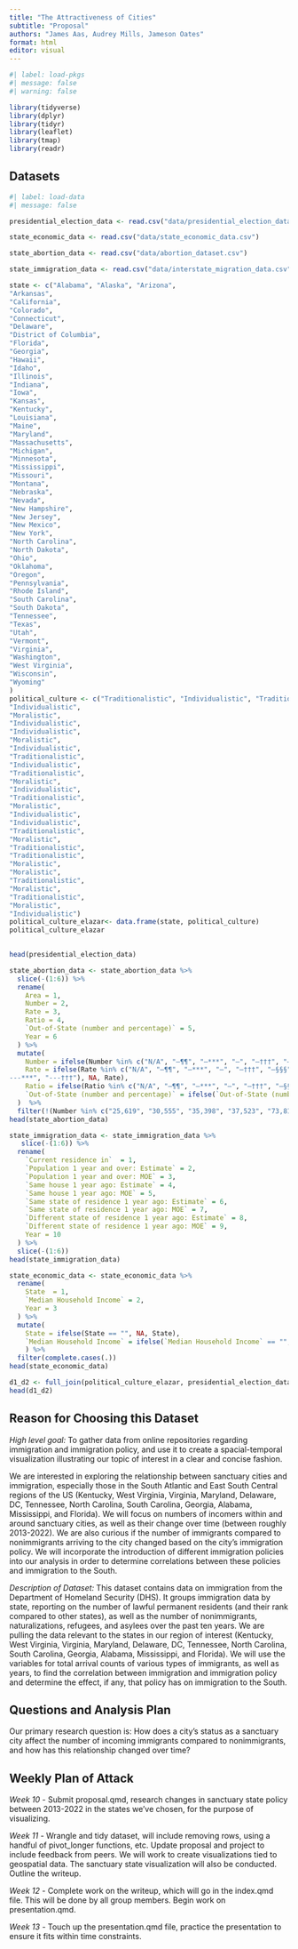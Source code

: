 ```yaml
---
title: "The Attractiveness of Cities"
subtitle: "Proposal"
authors: "James Aas, Audrey Mills, Jameson Oates"
format: html
editor: visual
---
```


```r
#| label: load-pkgs
#| message: false
#| warning: false

library(tidyverse)
library(dplyr)
library(tidyr)
library(leaflet)
library(tmap)
library(readr)
```

## Datasets

```r
#| label: load-data
#| message: false

presidential_election_data <- read.csv("data/presidential_election_data.csv")

state_economic_data <- read.csv("data/state_economic_data.csv")

state_abortion_data <- read.csv("data/abortion_dataset.csv")

state_immigration_data <- read.csv("data/interstate_migration_data.csv")

state <- c("Alabama", "Alaska", "Arizona",
"Arkansas",
"California",
"Colorado",
"Connecticut",
"Delaware",
"District of Columbia",
"Florida",
"Georgia",
"Hawaii",
"Idaho",
"Illinois",
"Indiana",
"Iowa",
"Kansas",
"Kentucky",
"Louisiana",
"Maine",
"Maryland",
"Massachusetts",
"Michigan", 
"Minnesota",
"Mississippi",
"Missouri",
"Montana",
"Nebraska",
"Nevada",
"New Hampshire",
"New Jersey",
"New Mexico",
"New York",
"North Carolina",
"North Dakota",
"Ohio",
"Oklahoma",
"Oregon",
"Pennsylvania",
"Rhode Island",
"South Carolina",
"South Dakota",
"Tennessee",
"Texas",
"Utah",
"Vermont",
"Virginia",
"Washington",
"West Virginia",
"Wisconsin",
"Wyoming"
)
political_culture <- c("Traditionalistic", "Individualistic", "Traditionalistic", "Traditionalistic", "Moralistic", "Moralistic", "Individualistic","Individualistic", "Individualistic", "Traditionalistic","Traditionalistic", "Individualistic", "Moralistic", "Individualistic", "Individualistic", "Moralistic", "Moralistic", "Traditionalistic", "Traditionalistic", "Moralistic", "Individualistic", "Individualistic", "Moralistic", "Moralistic", "Traditionalistic",
"Individualistic",
"Moralistic",
"Individualistic",
"Individualistic",
"Moralistic",
"Individualistic",
"Traditionalistic",
"Individualistic",
"Traditionalistic",
"Moralistic",
"Individualistic",
"Traditionalistic",
"Moralistic",
"Individualistic",
"Individualistic",
"Traditionalistic",
"Moralistic",
"Traditionalistic",
"Traditionalistic",
"Moralistic",
"Moralistic",
"Traditionalistic",
"Moralistic",
"Traditionalistic",
"Moralistic",
"Individualistic")
political_culture_elazar<- data.frame(state, political_culture)
political_culture_elazar
  

head(presidential_election_data)
```

```r
state_abortion_data <- state_abortion_data %>%
  slice(-(1:6)) %>%
  rename(
    Area = 1,
    Number = 2,
    Rate = 3,
    Ratio = 4,
    `Out-of-State (number and percentage)` = 5,
    Year = 6
  ) %>%
  mutate(
    Number = ifelse(Number %in% c("N/A", "—¶¶", "—***", "—", "—†††", "—§§§", "---", "--***", "---***", "---†††"), NA, Number),
    Rate = ifelse(Rate %in% c("N/A", "—¶¶", "—***", "—", "—†††", "—§§§", "---", "--***", "	
---***", "---†††"), NA, Rate),
    Ratio = ifelse(Ratio %in% c("N/A", "—¶¶", "—***", "—", "—†††", "—§§§", "---", "--***", "---***", "---†††"), NA, Ratio),
    `Out-of-State (number and percentage)` = ifelse(`Out-of-State (number and percentage)` %in% c("N/A", "—¶¶", "—***", "—", "—†††", "—§§§", "---", "--***", "	---***", "---†††"), NA, `Out-of-State (number and percentage)`)
  )  %>%
  filter(!(Number %in% c("25,619", "30,555", "35,398", "37,523", "73,815", "89,469", "59,854", "27,471"))) 
head(state_abortion_data)
```

```r
state_immigration_data <- state_immigration_data %>%
   slice(-(1:6)) %>%
  rename(
    `Current residence in`  = 1,
    `Population 1 year and over: Estimate` = 2,
    `Population 1 year and over: MOE` = 3,
    `Same house 1 year ago: Estimate` = 4,
    `Same house 1 year ago: MOE` = 5,
    `Same state of residence 1 year ago: Estimate` = 6,
    `Same state of residence 1 year ago: MOE` = 7,
    `Different state of residence 1 year ago: Estimate` = 8,
    `Different state of residence 1 year ago: MOE` = 9,
    Year = 10
  ) %>%
  slice(-(1:6))
head(state_immigration_data)
```

```r
state_economic_data <- state_economic_data %>%
  rename(
    State  = 1,
    `Median Household Income` = 2,
    Year = 3
  ) %>%
  mutate(
    State = ifelse(State == "", NA, State),
    `Median Household Income` = ifelse(`Median Household Income` == "", NA, `Median Household Income`)
    ) %>%
  filter(complete.cases(.))
head(state_economic_data)
```

```r
d1_d2 <- full_join(political_culture_elazar, presidential_election_data, by = c("state" = "STATE"))
head(d1_d2)
```

## Reason for Choosing this Dataset

*High level goal:* To gather data from online repositories regarding immigration and immigration policy, and use it to create a spacial-temporal visualization illustrating our topic of interest in a clear and concise fashion.

We are interested in exploring the relationship between sanctuary cities and immigration, especially those in the South Atlantic and East South Central regions of the US (Kentucky, West Virginia, Virginia, Maryland, Delaware, DC, Tennessee, North Carolina, South Carolina, Georgia, Alabama, Mississippi, and Florida). We will focus on numbers of incomers within and around sanctuary cities, as well as their change over time (between roughly 2013-2022). We are also curious if the number of immigrants compared to nonimmigrants arriving to the city changed based on the city's immigration policy. We will incorporate the introduction of different immigration policies into our analysis in order to determine correlations between these policies and immigration to the South.

*Description of Dataset:* This dataset contains data on immigration from the Department of Homeland Security (DHS). It groups immigration data by state, reporting on the number of lawful permanent residents (and their rank compared to other states), as well as the number of nonimmigrants, naturalizations, refugees, and asylees over the past ten years. We are pulling the data relevant to the states in our region of interest (Kentucky, West Virginia, Virginia, Maryland, Delaware, DC, Tennessee, North Carolina, South Carolina, Georgia, Alabama, Mississippi, and Florida). We will use the variables for total arrival counts of various types of immigrants, as well as years, to find the correlation between immigration and immigration policy and determine the effect, if any, that policy has on immigration to the South.

## Questions and Analysis Plan

Our primary research question is: How does a city's status as a sanctuary city affect the number of incoming immigrants compared to nonimmigrants, and how has this relationship changed over time?

## Weekly Plan of Attack

*Week 10* - Submit proposal.qmd, research changes in sanctuary state policy between 2013-2022 in the states we've chosen, for the purpose of visualizing.

*Week 11* - Wrangle and tidy dataset, will include removing rows, using a handful of pivot_longer functions, etc. Update proposal and project to include feedback from peers. We will work to create visualizations tied to geospatial data. The sanctuary state visualization will also be conducted. Outline the writeup.

*Week 12* - Complete work on the writeup, which will go in the index.qmd file. This will be done by all group members. Begin work on presentation.qmd.

*Week 13* - Touch up the presentation.qmd file, practice the presentation to ensure it fits within time constraints.
